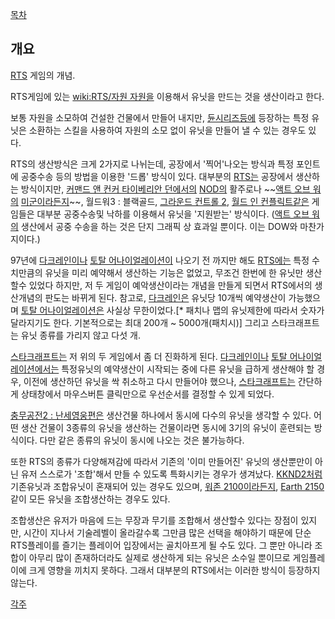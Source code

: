 [[목차]]

== 개요 ==

[[RTS]] 게임의 개념.

RTS게임에 있는 [[wiki:RTS/자원 자원]]을 이용해서 유닛을 만드는 것을 생산이라고 한다.

보통 자원을 소모하여 건설한 건물에서 만들어 내지만, [[듄]]시리즈등에 등장하는 특정 유닛은 소환하는 스킬을 사용하여 자원의 소모 없이 유닛을 만들어 낼 수 있는 경우도 있다.

RTS의 생산방식은 크게 2가지로 나뉘는데, 공장에서 '찍어'나오는 방식과 특정 포인트에 공중수송 등의 방법을 이용한 '드롭' 방식이 있다. 대부분의 [[RTS]]는 공장에서 생산하는 방식이지만, [[커맨드 앤 컨커 타이베리안 던]]에서의 [[NOD]]의 활주로나 ~~[[액트 오브 워]]의 [[미군]]이라든지~~, 월드워3 : 블랙골드, [[그라운드 컨트롤 2]], [[월드 인 컨플릭트]]같은 게임들은 대부분 공중수송및 낙하를 이용해서 유닛을 '지원받는' 방식이다. ([[액트 오브 워]]의 생산에서 공중 수송을 하는 것은 단지 그래픽 상 효과일 뿐이다.  이는 DOW와 마찬가지이다.)

97년에 [[다크레인]]이나 [[토탈 어나이얼레이션]]이 나오기 전 까지만 해도 [[RTS]]에는 특정 수치만큼의 유닛을 미리 예약해서 생산하는 기능은 없었고, 무조건 한번에 한 유닛만 생산할수 있었다 하지만, 저 두 게임이 예악생산이라는 개념을 만들게 되면서 RTS에서의 생산개념의 판도는 바뀌게 된다. 참고로, [[다크레인]]은 유닛당 10개씩 예약생산이 가능했으며 [[토탈 어나이얼레이션]]은 사실상 무한이었다.[* 패치나 맵의 유닛제한에 따라서 숫자가 달라지기도 한다. 기본적으로는 최대 200개 ~ 5000개(패치시)] 그리고 스타크래프트는 유닛 종류를 가리지 않고 다섯 개.

[[스타크래프트]]는 저 위의 두 게임에서 좀 더 진화하게 된다. [[다크레인]]이나 [[토탈 어나이얼레이션]]에서는 특정유닛의 예약생산이 시작되는 중에 다른 유닛을 급하게 생산해야 할 경우, 이전에 생산하던 유닛을 싹 취소하고 다시 만들어야 했으나, [[스타크래프트]]는 간단하게 상태창에서 마우스버튼 클릭만으로 우선순서를 결정할 수 있게 되었다.

[[충무공전2 : 난세영웅편]]은 생산건물 하나에서 동시에 다수의 유닛을 생각할 수 있다. 어떤 생산 건물이 3종류의 유닛을 생산하는 건물이라면 동시에 3기의 유닛이 훈련되는 방식이다. 다만 같은 종류의 유닛이 동시에 나오는 것은 불가능하다.

또한 RTS의 종류가 다양해져감에 따라서 기존의 '이미 만들어진' 유닛의 생산뿐만이 아닌 유저 스스로가 '조합'해서 만들 수 있도록 특화시키는 경우가 생겨났다. [[KKND2]]처럼 기존유닛과 조합유닛이 혼재되어 있는 경우도 있으며, [[워존 2100]]이라든지, [[Earth 2150]] 같이 모든 유닛을 조합생산하는 경우도 있다.

조합생산은 유저가 마음에 드는 무장과 무기를 조합해서 생산할수 있다는 장점이 있지만, 시간이 지나서 기술레벨이 올라갈수록 그만큼 많은 선택을 해야하기 때문에 단순 RTS플레이를 즐기는 플레이어 입장에서는 골치아프게 될 수도 있다. 그 뿐만 아니라 조합이 아무리 많이 존재하더라도 실제로 생산하게 되는 유닛은 소수일 뿐이므로 게임플레이에 크게 영향을 끼치지 못하다. 그래서 대부분의 RTS에서는 이러한 방식이 등장하지 않는다.

[[각주]]

